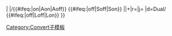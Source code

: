 {{convert/{{#ifeq:{{{4}}}|def|{{{o}}}|{{{4}}}}}|{{{1}}}<!--
-->|{{{2}}}/{{#ifeq:{{{abbr|on}}}|on|Aon|Aoff}}<!--default is "on"
-->{{#ifeq:{{{adj|on}}}|off|Soff|Son}}<!--
-->|{{{3}}}|{{{s}}}+{{{b}}}|r={{{r}}}|j={{{j}}}<!--
-->|d=Dual/<!--
-->{{#ifeq:{{{lk|in}}}|off|Loff|Lon}}<!--
-->}}<!--end convert/{4} --><noinclude>

[[Category:Convert子模板]]
</noinclude>